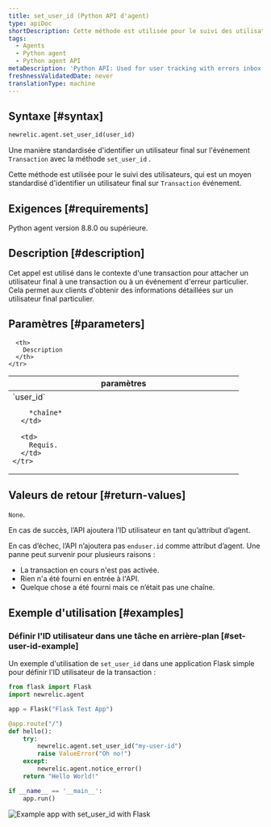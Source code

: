 ```yaml
---
title: set_user_id (Python API d'agent)
type: apiDoc
shortDescription: Cette méthode est utilisée pour le suivi des utilisateurs avec la boîte de réception des erreurs.
tags:
  - Agents
  - Python agent
  - Python agent API
metaDescription: 'Python API: Used for user tracking with errors inbox.'
freshnessValidatedDate: never
translationType: machine
---
```


## Syntaxe [#syntax]

```py
newrelic.agent.set_user_id(user_id)
```

Une manière standardisée d&apos;identifier un utilisateur final sur l&apos;événement `Transaction` avec la méthode `set_user_id` .

Cette méthode est utilisée pour le suivi des utilisateurs, qui est un moyen standardisé d&apos;identifier un utilisateur final sur `Transaction` événement.

## Exigences [#requirements]

Python agent version 8.8.0 ou supérieure.

## Description [#description]

Cet appel est utilisé dans le contexte d&apos;une transaction pour attacher un utilisateur final à une transaction ou à un événement d&apos;erreur particulier. Cela permet aux clients d&apos;obtenir des informations détaillées sur un utilisateur final particulier.

## Paramètres [#parameters]

<table>
  <thead>
    <tr>
      <th width="25%">
        paramètres
      </th>

      <th>
        Description
      </th>
    </tr>
  </thead>

  <tbody>
    <tr>
      <td>
        `user_id`

        *chaîne*
      </td>

      <td>
        Requis.
      </td>
    </tr>
  </tbody>
</table>

## Valeurs de retour [#return-values]

`None`.

En cas de succès, l’API ajoutera l’ID utilisateur en tant qu’attribut d’agent.

En cas d’échec, l’API n’ajoutera pas `enduser.id` comme attribut d’agent. Une panne peut survenir pour plusieurs raisons :

* La transaction en cours n&apos;est pas activée.
* Rien n&apos;a été fourni en entrée à l&apos;API.
* Quelque chose a été fourni mais ce n’était pas une chaîne.

## Exemple d&apos;utilisation [#examples]

### Définir l&apos;ID utilisateur dans une tâche en arrière-plan [#set-user-id-example]

Un exemple d&apos;utilisation de `set_user_id` dans une application Flask simple pour définir l&apos;ID utilisateur de la transaction :

```py
from flask import Flask
import newrelic.agent

app = Flask("Flask Test App")

@app.route("/")
def hello():
    try:
        newrelic.agent.set_user_id("my-user-id")
        raise ValueError("Oh no!")
    except:
        newrelic.agent.notice_error()
    return "Hello World!"

if __name__ == '__main__':
    app.run()
```

<img title="Example app with set_user_id with Flask" alt="Example app with set_user_id with Flask" src="/images/errors-inbox_screenshot-crop_python-set-user-id.webp" />